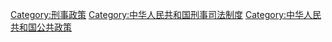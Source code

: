 {{Catmore}}

[[Category:刑事政策|Category:刑事政策]]
[[Category:中华人民共和国刑事司法制度|Category:中华人民共和国刑事司法制度]]
[[Category:中华人民共和国公共政策|Category:中华人民共和国公共政策]]
